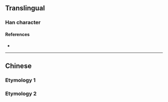 {{also|噯}}
{{character info}}
==Translingual==

===Han character===
{{Han char|rn=30|rad=口|as=10|sn=13|four=|canj=RBBE,XRBBE|ids=⿰口爱}}

====References====
* {{Han ref|kx=0204.111|hdz=10669.080|uh=55F3}}

----

==Chinese==

===Etymology 1===
{{zh-see|噯}}

===Etymology 2===
{{zh-see|哎|v}}